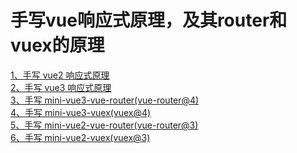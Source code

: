 
# 手写vue响应式原理，及其router和vuex的原理

<div className='mb-4 ml-4 flex'>
  <span>
    <Underline>
      <a
        className='no-underline'
        href='https://github.com/linzhe141/vue2-reactive-ts#readme'
      >
        <span>1、手写 vue2 响应式原理</span>
      </a>
    </Underline>
  </span>
</div>

<div className='mb-4 ml-4 flex'>
  <span>
    <Underline>
      <a
        className='no-underline'
        href='https://github.com/linzhe141/vue3-reactive-ts#readme'
      >
        <span>2、手写 vue3 响应式原理</span>
      </a>
    </Underline>
  </span>
</div>

<div className='mb-4 ml-4 flex'>
  <span>
    <Underline>
      <a
        className='no-underline'
        href='https://github.com/linzhe141/mini-vue3-vue-router#readme'
      >
        <span>3、手写 mini-vue3-vue-router(vue-router@4)</span>
      </a>
    </Underline>
  </span>
</div>

<div className='mb-4 ml-4 flex'>
  <span>
    <Underline>
      <a
        className='no-underline'
        href='https://github.com/linzhe141/mini-vue3-vuex#readme'
      >
        <span>4、手写 mini-vue3-vuex(vuex@4)</span>
      </a>
    </Underline>
  </span>
</div>

<div className='mb-4 ml-4 flex'>
  <span>
    <Underline>
      <a
        className='no-underline'
        href='https://github.com/linzhe141/mini-vue2-vue-router#readme'
      >
        <span>5、手写 mini-vue2-vue-router(vue-router@3)</span>
      </a>
    </Underline>
  </span>
</div>

<div className='ml-4 flex'>
  <span>
    <Underline>
      <a
        className='no-underline'
        href='https://github.com/linzhe141/mini-vue2-vuex#readme'
      >
        <span>6、手写 mini-vue2-vuex(vuex@3)</span>
      </a>
    </Underline>
  </span>
</div>
